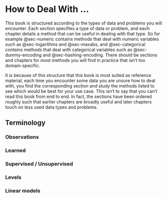 # How to Deal With ... {.unnumbered}

This book is structured according to the types of data and problems you will encounter. Each section specifies a type of data or problem, and each chapter details a method that can be useful in dealing with that type. So for example @sec-numeric contains methods that deal with numeric variables such as @sec-logarithms and @sec-maxabs, and @sec-categorical contains methods that deal with categorical variables such as @sec-dummy-encoding and @sec-hashing-encoding. There should be sections and chapters for most methods you will find in practice that isn't too domain-specific.

It is because of this structure that this book is most suited as reference material, each time you encounter some data you are unsure how to deal with, you find the corresponding section and study the methods listed to see which would be best for your use case. This isn't to say that you can't read this book from end to end. In fact, the sections have been ordered roughly such that earlier chapters are broadly useful and later chapters touch on less used data types and problems.

## Terminology {#sec-terminology}

### Observations

### Learned

### Supervised / Unsupervised

### Levels

### Linear models
